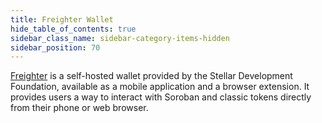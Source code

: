 ```yaml
---
title: Freighter Wallet
hide_table_of_contents: true
sidebar_class_name: sidebar-category-items-hidden
sidebar_position: 70
---
```


[Freighter](https://www.freighter.app/) is a self-hosted wallet provided by the Stellar Development Foundation, available as a mobile application and a browser extension. It provides users a way to interact with Soroban and classic tokens directly from their phone or web browser.
